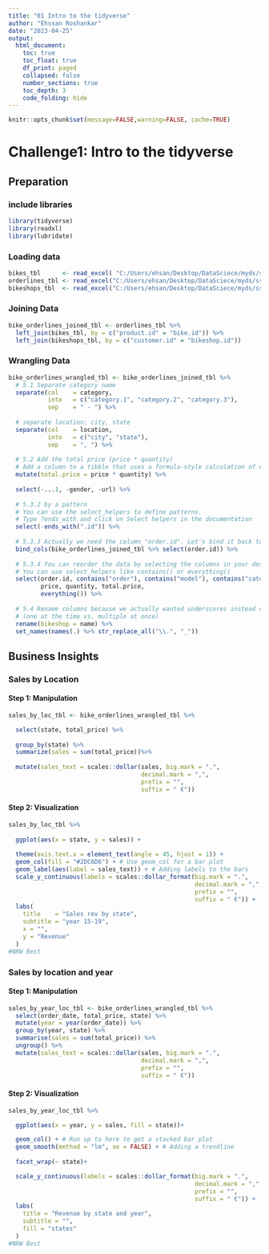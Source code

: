 ```yaml
---
title: "01 Intro to the tidyverse"
author: "Ehssan Roshankar"
date: "2023-04-25"
output:
  html_document:
    toc: true
    toc_float: true
    df_print: paged
    collapsed: false
    number_sections: true
    toc_depth: 3
    code_folding: hide
---
```


```r
knitr::opts_chunk$set(message=FALSE,warning=FALSE, cache=TRUE)
```



# Challenge1: Intro to the tidyverse

## Preparation
### include libraries

```r
library(tidyverse)
library(readxl)
library(lubridate)
```


### Loading data

```r
bikes_tbl      <- read_excel( "C:/Users/ehsan/Desktop/DataSciece/myds/ss23-bdsb-EhssRos/01_tidyverse/ds_data/01_bike_sales/01_raw_data/bikes.xlsx")
orderlines_tbl <- read_excel("C:/Users/ehsan/Desktop/DataSciece/myds/ss23-bdsb-EhssRos/01_tidyverse/ds_data/01_bike_sales/01_raw_data/orderlines.xlsx")
bikeshops_tbl  <- read_excel("C:/Users/ehsan/Desktop/DataSciece/myds/ss23-bdsb-EhssRos/01_tidyverse/ds_data/01_bike_sales/01_raw_data/bikeshops.xlsx")
```


### Joining Data
```r
bike_orderlines_joined_tbl <- orderlines_tbl %>%
  left_join(bikes_tbl, by = c("product.id" = "bike.id")) %>%
  left_join(bikeshops_tbl, by = c("customer.id" = "bikeshop.id"))
```

### Wrangling Data
```r

bike_orderlines_wrangled_tbl <- bike_orderlines_joined_tbl %>%
  # 5.1 Separate category name
  separate(col    = category,
           into   = c("category.1", "category.2", "category.3"),
           sep    = " - ") %>%
  
  # separate location: city, state
  separate(col    = location,
           into   = c("city", "state"),
           sep    = ", ") %>%
  
  # 5.2 Add the total price (price * quantity) 
  # Add a column to a tibble that uses a formula-style calculation of other columns
  mutate(total.price = price * quantity) %>%
  
  select(-...1, -gender, -url) %>%
  
  # 5.3.2 by a pattern
  # You can use the select_helpers to define patterns. 
  # Type ?ends_with and click on Select helpers in the documentation
  select(-ends_with(".id")) %>%
  
  # 5.3.3 Actually we need the column "order.id". Let's bind it back to the data
  bind_cols(bike_orderlines_joined_tbl %>% select(order.id)) %>% 
  
  # 5.3.4 You can reorder the data by selecting the columns in your desired order.
  # You can use select_helpers like contains() or everything()
  select(order.id, contains("order"), contains("model"), contains("category"),
         price, quantity, total.price,
         everything()) %>%
  
  # 5.4 Rename columns because we actually wanted underscores instead of the dots
  # (one at the time vs. multiple at once)
  rename(bikeshop = name) %>%
  set_names(names(.) %>% str_replace_all("\\.", "_"))

```

## Business Insights
### Sales by Location

#### Step 1: Manipulation
```r
sales_by_loc_tbl <- bike_orderlines_wrangled_tbl %>%

  select(state, total_price) %>%
  
  group_by(state) %>% 
  summarize(sales = sum(total_price))%>%
  
  mutate(sales_text = scales::dollar(sales, big.mark = ".", 
                                     decimal.mark = ",", 
                                     prefix = "", 
                                     suffix = " €"))
```

#### Step 2: Visualization
```r
sales_by_loc_tbl %>%
  
  ggplot(aes(x = state, y = sales)) +
  
  theme(axis.text.x = element_text(angle = 45, hjust = 1)) +
  geom_col(fill = "#2DC6D6") + # Use geom_col for a bar plot
  geom_label(aes(label = sales_text)) + # Adding labels to the bars
  scale_y_continuous(labels = scales::dollar_format(big.mark = ".", 
                                                    decimal.mark = ",", 
                                                    prefix = "", 
                                                    suffix = " €")) +
  labs(
    title    = "Sales rev by state",
    subtitle = "year 15-19",
    x = "", 
    y = "Revenue"
  )
#NRW Best
```

### Sales by location and year

#### Step 1: Manipulation
```r
sales_by_year_loc_tbl <- bike_orderlines_wrangled_tbl %>%
  select(order_date, total_price, state) %>%
  mutate(year = year(order_date)) %>%
  group_by(year, state) %>%
  summarise(sales = sum(total_price)) %>%
  ungroup() %>%
  mutate(sales_text = scales::dollar(sales, big.mark = ".", 
                                     decimal.mark = ",", 
                                     prefix = "", 
                                     suffix = " €"))
```

#### Step 2: Visualization
```r
sales_by_year_loc_tbl %>%

  ggplot(aes(x = year, y = sales, fill = state))+

  geom_col() + # Run up to here to get a stacked bar plot
  geom_smooth(method = "lm", se = FALSE) + # Adding a trendline
 
  facet_wrap(~ state)+

  scale_y_continuous(labels = scales::dollar_format(big.mark = ".", 
                                                    decimal.mark = ",", 
                                                    prefix = "", 
                                                    suffix = " €")) +
  labs(
    title = "Revenue by state and year",
    subtitle = "",
    fill = "states"
  )
#NRW Best
```